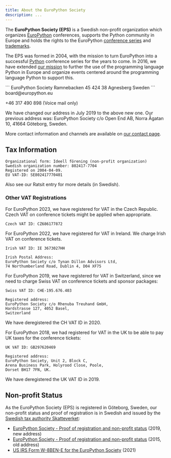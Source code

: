 ```yaml
---
title: About the EuroPython Society
description: ...
---
```



The **EuroPython Society (EPS)** is a Swedish non-profit organization which
organizes [EuroPython](https://www.europython.eu) conferences, supports the
Python community in Europe and holds the rights to the EuroPython [conference
series](conference) and [trademarks](trademarks).

The EPS was formed in 2004, with the mission to turn EuroPython into
a successful [Python](https://python.org) conference series for the years to
come. In 2016, we have extended [our mission](mission) to further the use of
the programming language Python in Europe and organize events centered around
the programming language Python to support this.

<CardGrid>
<Card title="Registered Address">
```
EuroPython Society
Ramnebacken 45
424 38 Agnesberg
Sweden
```
</Card>
<Card title="Contact information">
board@europython.eu

+46 317 490 898 (Voice mail only)
</Card>
</CardGrid>

<Aside type="caution" title="Please note">
We have changed our address in July 2019 to the above new one.
Our previous address was: EuroPython Society c/o Open End AB, Norra Ågatan 10,
41664  Göteborg, Sweden.
</Aside>

More contact information and channels are available on [our contact
page](contact).

## Tax Information

```
Organizational form: Ideell förening (non-profit organization)
Swedish organization number: 802417-7704
Registered on 2004-04-09.
EU VAT-ID: SE802417770401
```

Also see our Ratsit entry for more details (in Swedish).

### Other VAT Registrations

For EuroPython 2023, we have registered for VAT in the Czech Republic. Czech
VAT on conference tickets might be applied when appropriate.

```
Czech VAT ID: CZ686177872
```

For EuroPython 2022, we have registered for VAT in Ireland. We charge Irish VAT
on conference tickets.

```
Irish VAT ID: IE 3673027HH

Irish Postal Address:
EuroPython Society c/o Tynan Dillon Advisors Ltd,
74 Northumberland Road, Dublin 4, D04 XF75
```


For EuroPython 2019, we have registered for VAT in Switzerland, since we need
to charge Swiss VAT on conference tickets and sponsor packages:

```
Swiss VAT ID: CHE-195.676.403

Registered address:
EuroPython Society c/o Rhenuba Treuhand GmbH,
Hardstrasse 127, 4052 Basel,
Switzerland
```

We have deregistered the CH VAT ID in 2020.

For EuroPython 2018, we had registered for VAT in the UK to be able to pay UK
taxes for the conference tickets:

```
UK VAT ID: GB297620469

Registered address:
EuroPython Society, Unit 2, Block C,
Arena Business Park, Holyrood Close, Poole,
Dorset BH17 7FN, UK.
```


We have deregistered the UK VAT ID in 2019.

## Non-profit Status

As the EuroPython Society (EPS) is registered in Göteborg, Sweden, our
non-profit status and proof of registration is in Swedish and issued by the
[Swedish tax authority
Skatteverket](https://www.skatteverket.se/servicelankar/otherlanguages/inenglish.4.12815e4f14a62bc048f4edc.html):

* [EuroPython Society - Proof of registration and non-profit
  status](https://drive.google.com/open?id=1ObiDE3dcJyyffj__tPTnXpS66GTLHO85)
  (2019, new address)
* [EuroPython Society - Proof of registration and non-profit
  status](https://www.dropbox.com/s/x9s9c4x9liuyrqx/EPS-Proof-of-Registration.pdf?dl=1)
  (2015, old address)
* [US IRS Form W-8BEN-E for the EuroPython
  Society](https://drive.google.com/file/d/1th6HiLm0hgCpa_bKuNoSdiEzYJ5YOEcb/view?usp=sharing)
  (2021)
